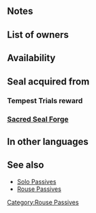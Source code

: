 {{Passive
|name=Rouse Def/Res
|type=C
|exclusive=0
|1name=Rouse Def/Res 1
|1tagid=SID_守備魔防の奮起1
|alt1name=Rouse Def Res 1
|1effect=At start of turn, if unit is not adjacent to an ally, grants Def/Res+2 to unit for 1 turn.
|1required=-
|1cost=60
|1promotionRarity=4
|1promotionTier=1
|2name=Rouse Def/Res 2
|2tagid=SID_守備魔防の奮起2
|alt2name=Rouse Def Res 2
|2effect=At start of turn, if unit is not adjacent to an ally, grants Def/Res+4 to unit for 1 turn.
|2cost=120
|2promotionRarity=5
|2promotionTier=1
|3name=Rouse Def/Res 3
|3tagid=SID_守備魔防の奮起3
|alt3name=Rouse Def Res 3
|3effect=At start of turn, if unit is not adjacent to an ally, grants Def/Res+6 to unit for 1 turn.
|3cost=240
|canUseMove={{MoveList|Infantry,Cavalry}}
|canUseWeapon={{WeaponList|All}}
|properties=random_owner
}}
==Notes==
{{Bonuses}}
==List of owners==
{{Skill Hero List}}
{{NoInheritHeroes}}

==Availability==
{{PassiveFocusList}}
{{PassiveDistributionList}}
{{PassiveCombatManualList}}
==Seal acquired from==
===Tempest Trials reward===
{{Tempest Trials seal reward}}
===[[Sacred Seal Forge]]===
{{SealCosts
|seals=Rouse Def/Res 1;Rouse Def/Res 2;Rouse Def/Res 3
|badgeColor=Transparent
|costs1=20;100;40
|costs2=60;200;50
|costs3=400;1000;100
}}
==In other languages==
{{OtherLanguages
|english=Rouse Def/Res
|japanese=守備魔防の奮起
|german=Ver./Res.-Hoch
|spanishEU=Brío Def/Res
|spanishLA=Brío Def./Res.
|french=Réveil Déf/Rés
|italian=Sveglia Dif/Res
|chineseTW=防守魔防的奮起
|portuguese=Def./Res. ânimo
}}
==See also==
* [[Solo Passives]]
* [[Rouse Passives]]
{{Passives Navbox|C}}
[[Category:Rouse Passives]]
{{Seals Navbox}}